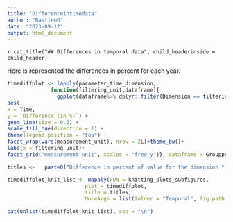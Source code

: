 ```yaml
---
title: "Differenceintimedata"
author: "BastienG"
date: "2023-09-12"
output: html_document
---
```


`r cat_title("## Differences in temporal data", child_headerinside = child_header)`

Here is represented the differences in percent for each year.

```r

timediffplot <- lapply(parameter_time_dimension, 
              function(filtering_unit,dataframe){
                ggplot(dataframe%>% dplyr::filter(Dimension == filtering_unit)%>%dplyr::mutate(Time = as.Date(Precision))) +
aes(
x = Time,
y = `Difference (in %)`) +
geom_line(size = 0.5) +
scale_fill_hue(direction = 1) +
theme(legend.position = "top") +
facet_wrap(vars(measurement_unit), nrow = 2L)+theme_bw()+
labs(x = filtering_unit)+
facet_grid("measurement_unit", scales = "free_y")}, dataframe = Groupped_time_dimension)

```


```r

titles <-   paste0("Difference in percent of value for the dimension ", parameter_time_dimension, " for ", titre_1, " and ",titre_2, " dataset ")

timediffplot_knit_list <- mapply(FUN = knitting_plots_subfigures,
                         plot = timediffplot,
                         title = titles,
                         MoreArgs = list(folder = "Temporal", fig.pathinside = fig.path))

```

```r

cat(unlist(timediffplot_knit_list), sep = "\n")

```

